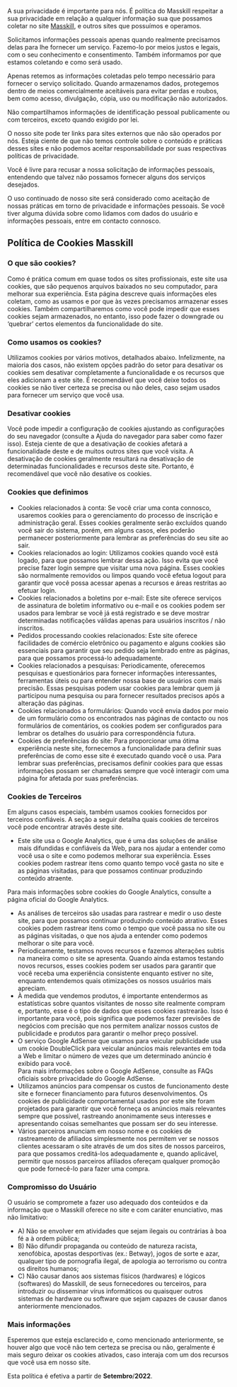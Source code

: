 <Head>
  <title>Política de Privacidade - Masskill</title>
  <meta name="description" content="" />
  <link rel="icon" href="/favicon.png" />
  <link rel="canonical" href="http://masskill.com.br/privacy-policy" />
</Head>

A sua privacidade é importante para nós. É política do Masskill respeitar a sua privacidade em relação a qualquer informação sua que possamos coletar no site [Masskill](https://masskill.com.br/), e outros sites que possuímos e operamos.

Solicitamos informações pessoais apenas quando realmente precisamos delas para lhe fornecer um serviço. Fazemo-lo por meios justos e legais, com o seu conhecimento e consentimento. Também informamos por que estamos coletando e como será usado.

Apenas retemos as informações coletadas pelo tempo necessário para fornecer o serviço solicitado. Quando armazenamos dados, protegemos dentro de meios comercialmente aceitáveis ​​para evitar perdas e roubos, bem como acesso, divulgação, cópia, uso ou modificação não autorizados.

Não compartilhamos informações de identificação pessoal publicamente ou com terceiros, exceto quando exigido por lei.

O nosso site pode ter links para sites externos que não são operados por nós. Esteja ciente de que não temos controle sobre o conteúdo e práticas desses sites e não podemos aceitar responsabilidade por suas respectivas políticas de privacidade.

Você é livre para recusar a nossa solicitação de informações pessoais, entendendo que talvez não possamos fornecer alguns dos serviços desejados.

O uso continuado de nosso site será considerado como aceitação de nossas práticas em torno de privacidade e informações pessoais. Se você tiver alguma dúvida sobre como lidamos com dados do usuário e informações pessoais, entre em contacto connosco.

Política de Cookies Masskill
-----------------------------------

### O que são cookies?

Como é prática comum em quase todos os sites profissionais, este site usa cookies, que são pequenos arquivos baixados no seu computador, para melhorar sua experiência. Esta página descreve quais informações eles coletam, como as usamos e por que às vezes precisamos armazenar esses cookies. Também compartilharemos como você pode impedir que esses cookies sejam armazenados, no entanto, isso pode fazer o downgrade ou ‘quebrar’ certos elementos da funcionalidade do site.

### Como usamos os cookies?

Utilizamos cookies por vários motivos, detalhados abaixo. Infelizmente, na maioria dos casos, não existem opções padrão do setor para desativar os cookies sem desativar completamente a funcionalidade e os recursos que eles adicionam a este site. É recomendável que você deixe todos os cookies se não tiver certeza se precisa ou não deles, caso sejam usados ​​para fornecer um serviço que você usa.

### Desativar cookies

Você pode impedir a configuração de cookies ajustando as configurações do seu navegador (consulte a Ajuda do navegador para saber como fazer isso). Esteja ciente de que a desativação de cookies afetará a funcionalidade deste e de muitos outros sites que você visita. A desativação de cookies geralmente resultará na desativação de determinadas funcionalidades e recursos deste site. Portanto, é recomendável que você não desative os cookies.

### Cookies que definimos

*   Cookies relacionados à conta: Se você criar uma conta connosco, usaremos cookies para o gerenciamento do processo de inscrição e administração geral. Esses cookies geralmente serão excluídos quando você sair do sistema, porém, em alguns casos, eles poderão permanecer posteriormente para lembrar as preferências do seu site ao sair.
*   Cookies relacionados ao login: Utilizamos cookies quando você está logado, para que possamos lembrar dessa ação. Isso evita que você precise fazer login sempre que visitar uma nova página. Esses cookies são normalmente removidos ou limpos quando você efetua logout para garantir que você possa acessar apenas a recursos e áreas restritas ao efetuar login.
*   Cookies relacionados a boletins por e-mail: Este site oferece serviços de assinatura de boletim informativo ou e-mail e os cookies podem ser usados ​​para lembrar se você já está registrado e se deve mostrar determinadas notificações válidas apenas para usuários inscritos / não inscritos.
*   Pedidos processando cookies relacionados: Este site oferece facilidades de comércio eletrônico ou pagamento e alguns cookies são essenciais para garantir que seu pedido seja lembrado entre as páginas, para que possamos processá-lo adequadamente.
*   Cookies relacionados a pesquisas: Periodicamente, oferecemos pesquisas e questionários para fornecer informações interessantes, ferramentas úteis ou para entender nossa base de usuários com mais precisão. Essas pesquisas podem usar cookies para lembrar quem já participou numa pesquisa ou para fornecer resultados precisos após a alteração das páginas.
*   Cookies relacionados a formulários: Quando você envia dados por meio de um formulário como os encontrados nas páginas de contacto ou nos formulários de comentários, os cookies podem ser configurados para lembrar os detalhes do usuário para correspondência futura.
*   Cookies de preferências do site: Para proporcionar uma ótima experiência neste site, fornecemos a funcionalidade para definir suas preferências de como esse site é executado quando você o usa. Para lembrar suas preferências, precisamos definir cookies para que essas informações possam ser chamadas sempre que você interagir com uma página for afetada por suas preferências.

### Cookies de Terceiros

Em alguns casos especiais, também usamos cookies fornecidos por terceiros confiáveis. A seção a seguir detalha quais cookies de terceiros você pode encontrar através deste site.

*   Este site usa o Google Analytics, que é uma das soluções de análise mais difundidas e confiáveis ​​da Web, para nos ajudar a entender como você usa o site e como podemos melhorar sua experiência. Esses cookies podem rastrear itens como quanto tempo você gasta no site e as páginas visitadas, para que possamos continuar produzindo conteúdo atraente.

Para mais informações sobre cookies do Google Analytics, consulte a página oficial do Google Analytics.

*   As análises de terceiros são usadas para rastrear e medir o uso deste site, para que possamos continuar produzindo conteúdo atrativo. Esses cookies podem rastrear itens como o tempo que você passa no site ou as páginas visitadas, o que nos ajuda a entender como podemos melhorar o site para você.
*   Periodicamente, testamos novos recursos e fazemos alterações subtis na maneira como o site se apresenta. Quando ainda estamos testando novos recursos, esses cookies podem ser usados ​​para garantir que você receba uma experiência consistente enquanto estiver no site, enquanto entendemos quais otimizações os nossos usuários mais apreciam.
*   À medida que vendemos produtos, é importante entendermos as estatísticas sobre quantos visitantes de nosso site realmente compram e, portanto, esse é o tipo de dados que esses cookies rastrearão. Isso é importante para você, pois significa que podemos fazer previsões de negócios com precisão que nos permitem analizar nossos custos de publicidade e produtos para garantir o melhor preço possível.
*   O serviço Google AdSense que usamos para veicular publicidade usa um cookie DoubleClick para veicular anúncios mais relevantes em toda a Web e limitar o número de vezes que um determinado anúncio é exibido para você.  
    Para mais informações sobre o Google AdSense, consulte as FAQs oficiais sobre privacidade do Google AdSense.
*   Utilizamos anúncios para compensar os custos de funcionamento deste site e fornecer financiamento para futuros desenvolvimentos. Os cookies de publicidade comportamental usados ​​por este site foram projetados para garantir que você forneça os anúncios mais relevantes sempre que possível, rastreando anonimamente seus interesses e apresentando coisas semelhantes que possam ser do seu interesse.
*   Vários parceiros anunciam em nosso nome e os cookies de rastreamento de afiliados simplesmente nos permitem ver se nossos clientes acessaram o site através de um dos sites de nossos parceiros, para que possamos creditá-los adequadamente e, quando aplicável, permitir que nossos parceiros afiliados ofereçam qualquer promoção que pode fornecê-lo para fazer uma compra.

### Compromisso do Usuário

O usuário se compromete a fazer uso adequado dos conteúdos e da informação que o Masskill oferece no site e com caráter enunciativo, mas não limitativo:

*   A) Não se envolver em atividades que sejam ilegais ou contrárias à boa fé a à ordem pública;
*   B) Não difundir propaganda ou conteúdo de natureza racista, xenofóbica, apostas desportivas (ex.: Betway), jogos de sorte e azar, qualquer tipo de pornografia ilegal, de apologia ao terrorismo ou contra os direitos humanos;
*   C) Não causar danos aos sistemas físicos (hardwares) e lógicos (softwares) do Masskill, de seus fornecedores ou terceiros, para introduzir ou disseminar vírus informáticos ou quaisquer outros sistemas de hardware ou software que sejam capazes de causar danos anteriormente mencionados.

### Mais informações

Esperemos que esteja esclarecido e, como mencionado anteriormente, se houver algo que você não tem certeza se precisa ou não, geralmente é mais seguro deixar os cookies ativados, caso interaja com um dos recursos que você usa em nosso site.

Esta política é efetiva a partir de **Setembro**/**2022**.